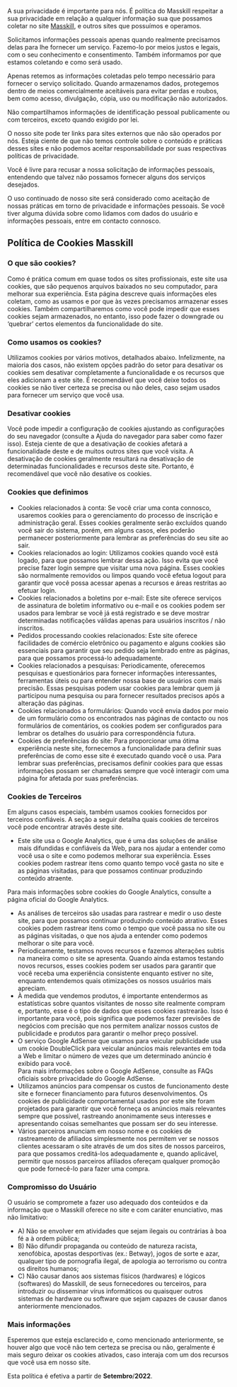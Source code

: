 <Head>
  <title>Política de Privacidade - Masskill</title>
  <meta name="description" content="" />
  <link rel="icon" href="/favicon.png" />
  <link rel="canonical" href="http://masskill.com.br/privacy-policy" />
</Head>

A sua privacidade é importante para nós. É política do Masskill respeitar a sua privacidade em relação a qualquer informação sua que possamos coletar no site [Masskill](https://masskill.com.br/), e outros sites que possuímos e operamos.

Solicitamos informações pessoais apenas quando realmente precisamos delas para lhe fornecer um serviço. Fazemo-lo por meios justos e legais, com o seu conhecimento e consentimento. Também informamos por que estamos coletando e como será usado.

Apenas retemos as informações coletadas pelo tempo necessário para fornecer o serviço solicitado. Quando armazenamos dados, protegemos dentro de meios comercialmente aceitáveis ​​para evitar perdas e roubos, bem como acesso, divulgação, cópia, uso ou modificação não autorizados.

Não compartilhamos informações de identificação pessoal publicamente ou com terceiros, exceto quando exigido por lei.

O nosso site pode ter links para sites externos que não são operados por nós. Esteja ciente de que não temos controle sobre o conteúdo e práticas desses sites e não podemos aceitar responsabilidade por suas respectivas políticas de privacidade.

Você é livre para recusar a nossa solicitação de informações pessoais, entendendo que talvez não possamos fornecer alguns dos serviços desejados.

O uso continuado de nosso site será considerado como aceitação de nossas práticas em torno de privacidade e informações pessoais. Se você tiver alguma dúvida sobre como lidamos com dados do usuário e informações pessoais, entre em contacto connosco.

Política de Cookies Masskill
-----------------------------------

### O que são cookies?

Como é prática comum em quase todos os sites profissionais, este site usa cookies, que são pequenos arquivos baixados no seu computador, para melhorar sua experiência. Esta página descreve quais informações eles coletam, como as usamos e por que às vezes precisamos armazenar esses cookies. Também compartilharemos como você pode impedir que esses cookies sejam armazenados, no entanto, isso pode fazer o downgrade ou ‘quebrar’ certos elementos da funcionalidade do site.

### Como usamos os cookies?

Utilizamos cookies por vários motivos, detalhados abaixo. Infelizmente, na maioria dos casos, não existem opções padrão do setor para desativar os cookies sem desativar completamente a funcionalidade e os recursos que eles adicionam a este site. É recomendável que você deixe todos os cookies se não tiver certeza se precisa ou não deles, caso sejam usados ​​para fornecer um serviço que você usa.

### Desativar cookies

Você pode impedir a configuração de cookies ajustando as configurações do seu navegador (consulte a Ajuda do navegador para saber como fazer isso). Esteja ciente de que a desativação de cookies afetará a funcionalidade deste e de muitos outros sites que você visita. A desativação de cookies geralmente resultará na desativação de determinadas funcionalidades e recursos deste site. Portanto, é recomendável que você não desative os cookies.

### Cookies que definimos

*   Cookies relacionados à conta: Se você criar uma conta connosco, usaremos cookies para o gerenciamento do processo de inscrição e administração geral. Esses cookies geralmente serão excluídos quando você sair do sistema, porém, em alguns casos, eles poderão permanecer posteriormente para lembrar as preferências do seu site ao sair.
*   Cookies relacionados ao login: Utilizamos cookies quando você está logado, para que possamos lembrar dessa ação. Isso evita que você precise fazer login sempre que visitar uma nova página. Esses cookies são normalmente removidos ou limpos quando você efetua logout para garantir que você possa acessar apenas a recursos e áreas restritas ao efetuar login.
*   Cookies relacionados a boletins por e-mail: Este site oferece serviços de assinatura de boletim informativo ou e-mail e os cookies podem ser usados ​​para lembrar se você já está registrado e se deve mostrar determinadas notificações válidas apenas para usuários inscritos / não inscritos.
*   Pedidos processando cookies relacionados: Este site oferece facilidades de comércio eletrônico ou pagamento e alguns cookies são essenciais para garantir que seu pedido seja lembrado entre as páginas, para que possamos processá-lo adequadamente.
*   Cookies relacionados a pesquisas: Periodicamente, oferecemos pesquisas e questionários para fornecer informações interessantes, ferramentas úteis ou para entender nossa base de usuários com mais precisão. Essas pesquisas podem usar cookies para lembrar quem já participou numa pesquisa ou para fornecer resultados precisos após a alteração das páginas.
*   Cookies relacionados a formulários: Quando você envia dados por meio de um formulário como os encontrados nas páginas de contacto ou nos formulários de comentários, os cookies podem ser configurados para lembrar os detalhes do usuário para correspondência futura.
*   Cookies de preferências do site: Para proporcionar uma ótima experiência neste site, fornecemos a funcionalidade para definir suas preferências de como esse site é executado quando você o usa. Para lembrar suas preferências, precisamos definir cookies para que essas informações possam ser chamadas sempre que você interagir com uma página for afetada por suas preferências.

### Cookies de Terceiros

Em alguns casos especiais, também usamos cookies fornecidos por terceiros confiáveis. A seção a seguir detalha quais cookies de terceiros você pode encontrar através deste site.

*   Este site usa o Google Analytics, que é uma das soluções de análise mais difundidas e confiáveis ​​da Web, para nos ajudar a entender como você usa o site e como podemos melhorar sua experiência. Esses cookies podem rastrear itens como quanto tempo você gasta no site e as páginas visitadas, para que possamos continuar produzindo conteúdo atraente.

Para mais informações sobre cookies do Google Analytics, consulte a página oficial do Google Analytics.

*   As análises de terceiros são usadas para rastrear e medir o uso deste site, para que possamos continuar produzindo conteúdo atrativo. Esses cookies podem rastrear itens como o tempo que você passa no site ou as páginas visitadas, o que nos ajuda a entender como podemos melhorar o site para você.
*   Periodicamente, testamos novos recursos e fazemos alterações subtis na maneira como o site se apresenta. Quando ainda estamos testando novos recursos, esses cookies podem ser usados ​​para garantir que você receba uma experiência consistente enquanto estiver no site, enquanto entendemos quais otimizações os nossos usuários mais apreciam.
*   À medida que vendemos produtos, é importante entendermos as estatísticas sobre quantos visitantes de nosso site realmente compram e, portanto, esse é o tipo de dados que esses cookies rastrearão. Isso é importante para você, pois significa que podemos fazer previsões de negócios com precisão que nos permitem analizar nossos custos de publicidade e produtos para garantir o melhor preço possível.
*   O serviço Google AdSense que usamos para veicular publicidade usa um cookie DoubleClick para veicular anúncios mais relevantes em toda a Web e limitar o número de vezes que um determinado anúncio é exibido para você.  
    Para mais informações sobre o Google AdSense, consulte as FAQs oficiais sobre privacidade do Google AdSense.
*   Utilizamos anúncios para compensar os custos de funcionamento deste site e fornecer financiamento para futuros desenvolvimentos. Os cookies de publicidade comportamental usados ​​por este site foram projetados para garantir que você forneça os anúncios mais relevantes sempre que possível, rastreando anonimamente seus interesses e apresentando coisas semelhantes que possam ser do seu interesse.
*   Vários parceiros anunciam em nosso nome e os cookies de rastreamento de afiliados simplesmente nos permitem ver se nossos clientes acessaram o site através de um dos sites de nossos parceiros, para que possamos creditá-los adequadamente e, quando aplicável, permitir que nossos parceiros afiliados ofereçam qualquer promoção que pode fornecê-lo para fazer uma compra.

### Compromisso do Usuário

O usuário se compromete a fazer uso adequado dos conteúdos e da informação que o Masskill oferece no site e com caráter enunciativo, mas não limitativo:

*   A) Não se envolver em atividades que sejam ilegais ou contrárias à boa fé a à ordem pública;
*   B) Não difundir propaganda ou conteúdo de natureza racista, xenofóbica, apostas desportivas (ex.: Betway), jogos de sorte e azar, qualquer tipo de pornografia ilegal, de apologia ao terrorismo ou contra os direitos humanos;
*   C) Não causar danos aos sistemas físicos (hardwares) e lógicos (softwares) do Masskill, de seus fornecedores ou terceiros, para introduzir ou disseminar vírus informáticos ou quaisquer outros sistemas de hardware ou software que sejam capazes de causar danos anteriormente mencionados.

### Mais informações

Esperemos que esteja esclarecido e, como mencionado anteriormente, se houver algo que você não tem certeza se precisa ou não, geralmente é mais seguro deixar os cookies ativados, caso interaja com um dos recursos que você usa em nosso site.

Esta política é efetiva a partir de **Setembro**/**2022**.